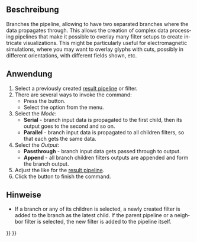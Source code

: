 <languages/>

{{Docnav/de
|[[FEM_PostPipelineFromResult/de|NachbereitungPipelineVonErgebnis]]
|[[FEM_PostFilterWarp/de|NachbereitungFilterVerformung]]
|[[FEM_Workbench/de|FEM]]
|IconL=FEM_PostPipelineFromResult.svg
|IconR=FEM_PostFilterWarp.svg
|IconC=Workbench_FEM.svg
}}

{{GuiCommand/de
|Name=FEM PostBranchFilter
|Name/de=FEM NachbereitungFilterVerzweigen
|MenuLocation=Ergebnisse → Pipeline verzweigen
|Workbenches=[[FEM_Workbench/de|FEM]]
|Version=1.1
|SeeAlso=[[Std_Refresh/de|Std Aktualisieren]], [[FEM_PostCreateFunctions/de|FEM Filterfunktionen]]
}}

<span id="Description"></span>
==Beschreibung==

<div lang="en" dir="ltr" class="mw-content-ltr">
Branches the pipeline, allowing to have two separated branches where the data propagates through. This allows the creation of complex data processing pipelines that make it possible to overlay many filter setups to create intricate visualizations. This might be particularly useful for electromagnetic simulations, where you may want to overlay glyphs with cuts, possibly in different orientations, with different fields shown, etc.
</div>

<span id="Usage"></span>
==Anwendung==

<div lang="en" dir="ltr" class="mw-content-ltr">
# Select a previously created [[FEM_PostPipelineFromResult|result pipeline]] or filter.
# There are several ways to invoke the command:
#* Press the {{Button|[[Image:FEM_PostBranchFilter.svg|16px]] [[FEM_PostBranchFilter|Pipeline Branch]]}} button.
#* Select the {{MenuCommand|Results → [[Image:FEM_PostBranchFilter.svg|16px]] Pipeline Branch}} option from the menu.
# Select the ''Mode'':
#* '''Serial''' - branch input data is propagated to the first child, then its output goes to the second and so on.
#* '''Parallel''' - branch input data is propagated to all children filters, so that each gets the same data.
# Select the ''Output'':
#* '''Passthrough''' - branch input data gets passed through to output.
#* '''Append''' - all branch children filters outputs are appended and form the branch output.
# Adjust the {{MenuCommand|Result display options}} like for the [[FEM_PostPipelineFromResult|result pipeline]].
# Click the {{Button|OK}} button to finish the command.
</div>

<span id="Notes"></span>
==Hinweise==

<div lang="en" dir="ltr" class="mw-content-ltr">
* If a branch or any of its children is selected, a newly created filter is added to the branch as the latest child. If the parent pipeline or a neighbor filter is selected, the new filter is added to the pipeline itself.
</div>


{{Docnav/de
|[[FEM_PostPipelineFromResult/de|NachbereitungPipelineVonErgebnis]]
|[[FEM_PostFilterWarp/de|NachbereitungFilterVerformung]]
|[[FEM_Workbench/de|FEM]]
|IconL=FEM_PostPipelineFromResult.svg
|IconR=FEM_PostFilterWarp.svg
|IconC=Workbench_FEM.svg
}}

{{FEM Tools navi{{#translation:}}}}
{{Userdocnavi{{#translation:}}}}